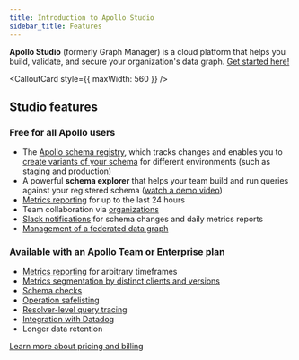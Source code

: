 ```yaml
---
title: Introduction to Apollo Studio
sidebar_title: Features
---
```



**Apollo Studio** (formerly Graph Manager) is a cloud platform that helps you build, validate, and secure your organization's data graph. [Get started here!](./getting-started/)

<CalloutCard style={{ maxWidth: 560 }} />

## Studio features

### Free for all Apollo users

* The [Apollo schema registry](./schema/registry/), which tracks changes
and enables you to [create variants of your schema](./schema/registry/#managing-environments-with-variants) for different environments
(such as staging and production)
* A powerful **schema explorer** that helps your team build and run queries against your registered schema ([watch a demo video](https://www.youtube.com/watch?v=j8b0Bda_TIw))
* [Metrics reporting](https://www.apollographql.com/docs/studio/setup-analytics/) for up to the last 24 hours
* Team collaboration via [organizations](./org/organizations/)
* [Slack notifications](./slack-integration/) for schema changes and daily metrics reports
* [Management of a federated data graph](./managed-federation/overview/)

### Available with an Apollo Team or Enterprise plan

* [Metrics reporting](./setup-analytics/) for arbitrary timeframes
* [Metrics segmentation by distinct clients and versions](./client-awareness/)
* [Schema checks](./schema-checks/)
* [Operation safelisting](./operation-registry/)
* [Resolver-level query tracing](./performance/)
* [Integration with Datadog](./datadog-integration/)
* Longer data retention

[Learn more about pricing and billing](https://www.apollographql.com/plans/)
